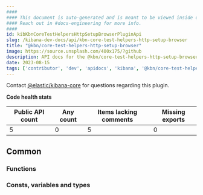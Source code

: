 ```yaml
---
####
#### This document is auto-generated and is meant to be viewed inside our experimental, new docs system.
#### Reach out in #docs-engineering for more info.
####
id: kibKbnCoreTestHelpersHttpSetupBrowserPluginApi
slug: /kibana-dev-docs/api/kbn-core-test-helpers-http-setup-browser
title: "@kbn/core-test-helpers-http-setup-browser"
image: https://source.unsplash.com/400x175/?github
description: API docs for the @kbn/core-test-helpers-http-setup-browser plugin
date: 2023-08-15
tags: ['contributor', 'dev', 'apidocs', 'kibana', '@kbn/core-test-helpers-http-setup-browser']
---
```




Contact [@elastic/kibana-core](https://github.com/orgs/elastic/teams/kibana-core) for questions regarding this plugin.

**Code health stats**

| Public API count  | Any count | Items lacking comments | Missing exports |
|-------------------|-----------|------------------------|-----------------|
| 5 | 0 | 5 | 0 |

## Common

### Functions
<DocDefinitionList data={kbnCoreTestHelpersHttpSetupBrowserObj.common.functions}/>

### Consts, variables and types
<DocDefinitionList data={kbnCoreTestHelpersHttpSetupBrowserObj.common.misc}/>

